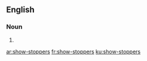 ==English==

===Noun===
{{head|en|plural}}

# {{plural of|show-stopper|lang=en|nocat=1}}

[[ar:show-stoppers]]
[[fr:show-stoppers]]
[[ku:show-stoppers]]